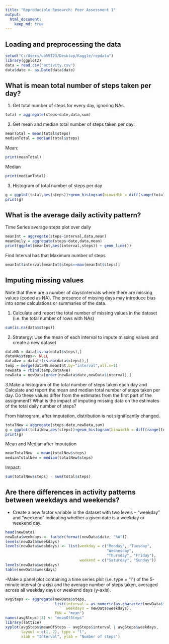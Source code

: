 ```yaml
---
title: "Reproducible Research: Peer Assessment 1"
output: 
  html_document:
    keep_md: true
---
```



## Loading and preprocessing the data
```r
setwd("C:/Users/ub55123/Desktop/Kaggle/repdata")
library(ggplot2)
data = read.csv("activity.csv")
data$date <- as.Date(data$date)
```

## What is mean total number of steps taken per day?

1. Get total number of steps for every day, ignoring NAs.
```r
total = aggregate(steps~date,data,sum)
```
2. Get mean and median total number of steps taken per day:
```r
meanTotal = mean(total$steps)
medianTotal = median(total$steps)
```
Mean:
```r
print(meanTotal)
```
Median
```r
print(medianTotal)
```

3. Histogram of total number of steps per day
```r

g = ggplot(total,aes(steps))+geom_histogram(binwidth = diff(range(total$steps))/30)
print(g)
```

## What is the average daily activity pattern?

Time Series average steps plot over daily 

```r
meanInt = aggregate(steps~interval,data,mean)
meanDaily = aggregate(steps~date,data,mean)
print(ggplot(meanInt,aes(interval,steps)) + geom_line())
```

Find Interval has that Maximum number of steps
```r
meanInt$interval[meanInt$steps==max(meanInt$steps)]
```

## Imputing missing values
Note that there are a number of days/intervals where there are missing values (coded as NA). The presence of missing days may introduce bias into some calculations or summaries of the data.

1. Calculate and report the total number of missing values in the dataset (i.e. the total number of rows with NAs)
```r
sum(is.na(data$steps))
```

2. Stratergy: Use the mean of each interval to impute missing values and create a new dataset
```r

dataNA = data[is.na(data1$steps),]
dataNA$steps<- NULL
dataAve = data[!(is.na(data$steps)),]
temp = merge(dataNA,meanInt,by="interval",all.x=1)
newData = rbind(temp,dataAve)
newData = newData[order(newData$date,newData$interval),]
```

3.Make a histogram of the total number of steps taken each day and Calculate and report the mean and median total number of steps taken per day. Do these values differ from the estimates from the first part of the assignment? What is the impact of imputing missing data on the estimates of the total daily number of steps?

From histrogram, after imputation, distribution is not significantly changed.
```r
totalNew = aggregate(steps~date,newData,sum)
g = ggplot(totalNew,aes(steps))+geom_histogram(binwidth = diff(range(total$steps))/30)
print(g)
```

Mean and Median after imputation
```r
meanTotalNew  = mean(totalNew$steps)
medianTotalNew = median(totalNew$steps)

```

Impact:
```r
sum(totalNew$steps) - sum(total$steps)
```


## Are there differences in activity patterns between weekdays and weekends?
- Create a new factor variable in the dataset with two levels -- "weekday" and "weekend" indicating whether a given date is a weekday or weekend day.

```r
head(newData)
newData$weekdays <- factor(format(newData$date, "%A"))
levels(newData$weekdays)
levels(newData$weekdays) <- list(weekday = c("Monday", "Tuesday",
                                             "Wednesday", 
                                             "Thursday", "Friday"),
                                 weekend = c("Saturday", "Sunday"))
levels(newData$weekdays)
table(newData$weekdays)
```

-Make a panel plot containing a time series plot (i.e. type = "l") of the 5-minute interval (x-axis) and the average number of steps taken, averaged across all weekday days or weekend days (y-axis).

```r
avgSteps <- aggregate(newData$steps, 
                      list(interval = as.numeric(as.character(newData$interval)), 
                           weekdays = newData$weekdays),
                      FUN = "mean")
names(avgSteps)[3] <- "meanOfSteps"
library(lattice)
xyplot(avgSteps$meanOfSteps ~ avgSteps$interval | avgSteps$weekdays, 
       layout = c(1, 2), type = "l", 
       xlab = "Interval", ylab = "Number of steps")
```

